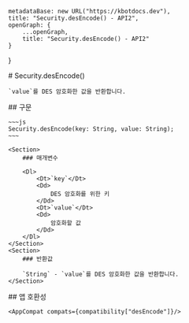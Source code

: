 
    metadataBase: new URL("https://kbotdocs.dev"),
    title: "Security.desEncode() - API2",
    openGraph: {
        ...openGraph,
        title: "Security.desEncode() - API2"
    }
}

<Section>
    # Security.desEncode()

    `value`를 DES 암호화한 값을 반환합니다.
</Section>
<Section>
    ## 구문

    ~~~js
    Security.desEncode(key: String, value: String);
    ~~~

    <Section>
        ### 매개변수

        <Dl>
            <Dt>`key`</Dt>
            <Dd>
                DES 암호화를 위한 키
            </Dd>
            <Dt>`value`</Dt>
            <Dd>
                암호화할 값
            </Dd>
        </Dl>
    </Section>
    <Section>
        ### 반환값

        `String` - `value`를 DES 암호화한 값을 반환합니다.
    </Section>
</Section>
<Section>
    ## 앱 호환성

    <AppCompat compats={compatibility["desEncode"]}/>
</Section>